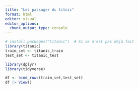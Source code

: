 ```yaml
---
title: "Les passager du titnic"
format: html
editor: visual
editor_options: 
  chunk_output_type: console
---
```


```r
# install.packages("titanic")  # Si ce n'est pas déjà fait
library(titanic)
train_set <- titanic_train
test_set <- titanic_test
```

```r
library(dplyr)
library(tidyverse)

```

```r
df <- bind_rows(train_set,test_set)
df |> View()
```
